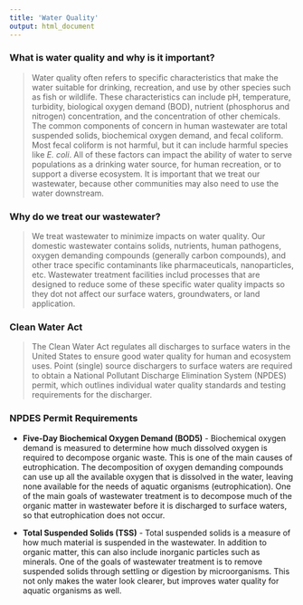 ```yaml
---
title: 'Water Quality'
output: html_document
---
```


### **What is water quality and why is it important?**

> Water quality often refers to specific characteristics that make the water suitable for drinking, recreation, and use by other species such as fish or wildlife. These characteristics can include pH, temperature, turbidity, biological oxygen demand (BOD), nutrient (phosphorus and nitrogen) concentration, and the concentration of other chemicals. The common components of concern in human wastewater are total suspended solids, biochemical oxygen demand, and fecal coliform. Most fecal coliform is not harmful, but it can include harmful species like *E. coli*. All of these factors can impact the ability of water to serve populations as a drinking water source, for human recreation, or to support a diverse ecosystem. It is important that we treat our wastewater, because other communities may also need to use the water downstream.

### **Why do we treat our wastewater?**

> We treat wastewater to minimize impacts on water quality. Our domestic wastewater contains solids, nutrients, human pathogens, oxygen demanding compounds (generally carbon compounds), and other trace specific contaminants like pharmaceuticals, nanoparticles, etc. Wastewater treatment facilities includ processes that are designed to reduce some of these specific water quality impacts so they dot not affect our surface waters, groundwaters, or land application.


### **Clean Water Act**
> The Clean Water Act regulates all discharges to surface waters in the United States to ensure good water quality for human and ecosystem uses. Point (single) source dischargers to surface waters are required to obtain a National Pollutant Discharge Elimination System (NPDES) permit, which outlines individual water quality standards and testing requirements for the discharger. 

### **NPDES Permit Requirements**

* **Five-Day Biochemical Oxygen Demand (BOD5)** - Biochemical oxygen demand is measured to determine how much dissolved oxygen is required to decompose organic waste. This is one of the main causes of eutrophication. The decomposition of oxygen demanding compounds can use up all the available oxygen that is dissolved in the water, leaving none available for the needs of aquatic organisms (eutrophication). One of the main goals of wastewater treatment is to decompose much of the organic matter in wastewater before it is discharged to surface waters, so that eutrophication does not occur. 
	
* **Total Suspended Solids (TSS)** - Total suspended solids is a measure of how much material is suspended in the wastewater. In addition to organic matter, this can also include inorganic particles such as minerals. One of the goals of wastewater treatment is to remove suspended solids through settling or digestion by microorganisms. This not only makes the water look clearer, but improves water quality for aquatic organisms as well.
